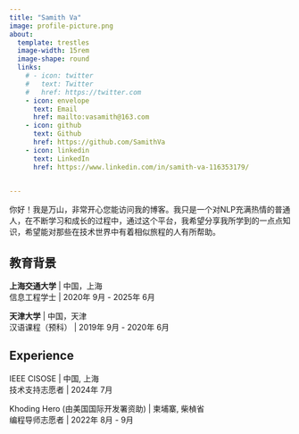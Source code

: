 ```yaml
---
title: "Samith Va"
image: profile-picture.png
about:
  template: trestles
  image-width: 15rem
  image-shape: round
  links:
    # - icon: twitter
    #   text: Twitter
    #   href: https://twitter.com
    - icon: envelope
      text: Email
      href: mailto:vasamith@163.com
    - icon: github
      text: Github
      href: https://github.com/SamithVa
    - icon: linkedin
      text: LinkedIn
      href: https://www.linkedin.com/in/samith-va-116353179/
    

---
```


你好！我是万山，非常开心您能访问我的博客。我只是一个对NLP充满热情的普通人，在不断学习和成长的过程中，通过这个平台，我希望分享我所学到的一点点知识，希望能对那些在技术世界中有着相似旅程的人有所帮助。

## 教育背景 

**上海交通大学** |  中国，上海  
信息工程学士 | 2020年 9月 - 2025年 6月

**天津大学** |  中国，天津  
汉语课程（预科） | 2019年 9月 - 2020年 6月

## Experience

IEEE CISOSE |  中国, 上海  
技术支持志愿者 | 2024年 7月

Khoding Hero (由美国国际开发署资助) |  柬埔寨, 柴楨省  
编程导师志愿者 | 2022年 8月 - 9月



